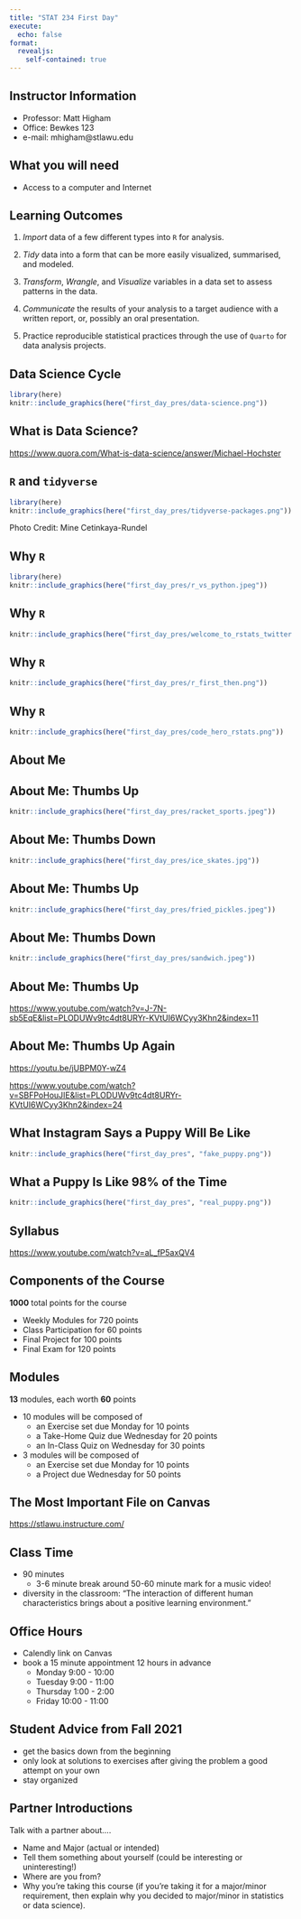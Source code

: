 ```yaml
---
title: "STAT 234 First Day"
execute:
  echo: false
format: 
  revealjs:
    self-contained: true
---
```


## Instructor Information

- Professor: Matt Higham
- Office: Bewkes 123
- e-mail: mhigham@stlawu.edu

## What you will need

- Access to a computer and Internet

## Learning Outcomes

1. _Import_ data of a few different types into `R` for analysis.

2. _Tidy_ data into a form that can be more easily visualized, summarised, and modeled.

3. _Transform_, _Wrangle_, and _Visualize_ variables in a data set to assess patterns in the data.

4. _Communicate_ the results of your analysis to a target audience with a written report, or, possibly an oral presentation.

5. Practice reproducible statistical practices through the use of `Quarto` for data analysis projects. 

<!-- 6. Explain why it is ethically important to consider the context. -->

<!-- 7. Develop the necessary skills to be able to ask and answer future data analysis questions on your own, either using `R` or another program, such as Python.  -->

## Data Science Cycle

```r
library(here)
knitr::include_graphics(here("first_day_pres/data-science.png"))
```

## What is Data Science?

<https://www.quora.com/What-is-data-science/answer/Michael-Hochster>

## `R` and `tidyverse`

```r
library(here)
knitr::include_graphics(here("first_day_pres/tidyverse-packages.png"))
```

Photo Credit: Mine Cetinkaya-Rundel

## Why `R`

```r
library(here)
knitr::include_graphics(here("first_day_pres/r_vs_python.jpeg"))
```

## Why `R`

<!-- Week 0 -->

```r
knitr::include_graphics(here("first_day_pres/welcome_to_rstats_twitter.png"))
```

## Why `R`

```r
knitr::include_graphics(here("first_day_pres/r_first_then.png"))
```

## Why `R`

<!-- Week 0  -->

```r
knitr::include_graphics(here("first_day_pres/code_hero_rstats.png"))
```

## About Me

## About Me: Thumbs Up

```r
knitr::include_graphics(here("first_day_pres/racket_sports.jpeg"))
```

## About Me: Thumbs Down

```r
knitr::include_graphics(here("first_day_pres/ice_skates.jpg"))
```

## About Me: Thumbs Up

```r
knitr::include_graphics(here("first_day_pres/fried_pickles.jpeg"))
```

## About Me: Thumbs Down

```r
knitr::include_graphics(here("first_day_pres/sandwich.jpeg"))
```

## About Me: Thumbs Up

<https://www.youtube.com/watch?v=J-7N-sb5EqE&list=PLODUWv9tc4dt8URYr-KVtUI6WCyy3Khn2&index=11>

## About Me: Thumbs Up Again

<https://youtu.be/jUBPM0Y-wZ4>

<https://www.youtube.com/watch?v=SBFPoHouJIE&list=PLODUWv9tc4dt8URYr-KVtUI6WCyy3Khn2&index=24>

## What Instagram Says a Puppy Will Be Like

```r
knitr::include_graphics(here("first_day_pres", "fake_puppy.png"))
```

## What a Puppy Is Like 98% of the Time

```r
knitr::include_graphics(here("first_day_pres", "real_puppy.png"))
```

## Syllabus

<https://www.youtube.com/watch?v=aL_fP5axQV4>

## Components of the Course

__1000__ total points for the course

* Weekly Modules for 720 points
* Class Participation for 60 points
* Final Project for 100 points
* Final Exam for 120 points

## Modules

__13__ modules, each worth __60__ points

* 10 modules will be composed of 
    * an Exercise set due Monday for 10 points
    * a Take-Home Quiz due Wednesday for 20 points
    * an In-Class Quiz on Wednesday for 30 points
* 3 modules will be composed of
    * an Exercise set due Monday for 10 points
    * a Project due Wednesday for 50 points
    
## The Most Important File on Canvas

<https://stlawu.instructure.com/>

## Class Time

* 90 minutes
    * 3-6 minute break around 50-60 minute mark for a music video!
    
* diversity in the classroom: "The interaction of different human characteristics brings about a positive learning environment." 

## Office Hours

- Calendly link on Canvas
- book a 15 minute appointment 12 hours in advance
    - Monday 9:00 - 10:00
    - Tuesday 9:00 - 11:00
    - Thursday 1:00 - 2:00
    - Friday 10:00 - 11:00
    
## Student Advice from Fall 2021

* get the basics down from the beginning
* only look at solutions to exercises after giving the problem a good attempt on your own
* stay organized

## Partner Introductions

Talk with a partner about....

- Name and Major (actual or intended)
- Tell them something about yourself (could be interesting or uninteresting!)
- Where are you from?
<!-- - Favorite TV show or movie or music artist -->
<!-- - Why are you taking this course? -->
- Why you're taking this course (if you're taking it for a major/minor requirement, then explain why you decided to major/minor in statistics or data science).
<!-- - If you could have any superpower, what would it be? -->
<!-- - Your answer to one of the questions on the accompanying handout. -->

